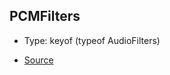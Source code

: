 ## PCMFilters

- Type: keyof (typeof AudioFilters)

- [Source](https://github.com/Androz2091/discord-player/blob/074396c/packages/equalizer/src/audio/AudioFilter.ts#L12)